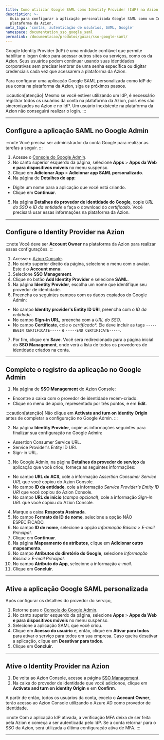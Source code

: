 ```yaml
---
title: Como utilizar Google SAML como Identity Provider (IdP) na Azion
description: >-
  Guia para configurar a aplicação personalizada Google SAML como um IdP na
  plataforma da Azion.
meta_tags: 'contas, autenticação de usuários, SAML, Google'
namespace: documentation_sso_google_saml
permalink: /documentacao/produtos/guias/sso-google-saml/
---
```



<InterfaceNote />

Google Identity Provider (IdP) é uma entidade confiável que permite habilitar o logon único para acessar outros sites ou serviços, como os da Azion. Seus usuários podem continuar usando suas identidades corporativas sem precisar lembrar de uma senha específica ou digitar credenciais cada vez que acessarem a plataforma da Azion. 

Para configurar uma aplicação Google SAML personalizada como IdP de sua conta na plataforma da Azion, siga os próximos passos.

:::caution[atenção]
Mesmo se você estiver utilizando um IdP, é necessário registrar todos os usuários da conta na plataforma da Azion, pois eles são sincronizados na Azion e no IdP. Um usuário inexistente na plataforma da Azion não conseguirá realizar o login. 
:::

---

## Configure a aplicação SAML no Google Admin

:::note
Você precisa ser administrador da conta Google para realizar as tarefas a seguir.
:::

1. Acesse o [Console do Google Admin](https://admin.google.com).
2. No canto superior esquerdo da página, selecione **Apps** > **Apps da Web e para dispositivos móveis** no menu suspenso.
3. Clique em **Adicionar App** > **Adicionar app SAML personalizado**.
4. Na página de **Detalhes do app**:

- Digite um nome para a aplicação que você está criando. 
- Clique em **Continuar**.

5. Na página **Detalhes do provedor de identidade do Google**, copie *URL do SSO* e *ID da entidade* e faça o download do *certificado*. Você precisará usar essas informações na plataforma da Azion.

---

## Configure o Identity Provider na Azion

:::note
Você deve ser **Account Owner** na plataforma da Azion para realizar essas configurações.
:::

1. Acesse o [Azion Console](/pt-br/documentacao/produtos/guias/como-acessar-o-azion-console/).
2. No canto superior direito da página, selecione o menu com o avatar. Este é o **Account menu**.
3. Selecione **SSO Management**.
4. Clique no botão **Add Identity Provider** e selecione **SAML**.
5. Na página **Identity Provider**, escolha um nome que identifique seu provedor de identidade.
6. Preencha os seguintes campos com os dados copiados do Google Admin:

- No campo **Identity provider's Entity ID URI**, preencha com o *ID da entidade*.
- No campo **Sign-in URL**, preencha com a *URL do SSO*.
- No campo **Certificate**, cole o *certificado**. Ele deve incluir as tags `-----BEGIN CERTIFICATE-----` e `-----END CERTIFICATE-----`.

7. Por fim, clique em **Save**. Você será redirecionado para a página inicial do **SSO Management**, onde verá a lista de todos os provedores de identidade criados na conta. 

---

## Complete o registro da aplicação no Google Admin

1. Na página de **SSO Management** do Azion Console:

- Encontre a caixa com o provedor de identidade recém-criado.
- Clique no menu de apoio, representado por três pontos, e em **Edit**.

:::caution[atenção]
Não clique em **Activate and turn on identity Origin** antes de completar a configuração no Google Admin.
:::

2. Na página **Identity Provider**, copie as informações seguintes para finalizar sua configuração no Google Admin:

- Assertion Consumer Service URL.
- Service Provider's Entity ID URI.
- Sign-in URL.

3. No Google Admin, na página **Detalhes do provedor do serviço** da aplicação que você criou, forneça as seguintes informações:

- No campo **URL do ACS**, cole a informação *Assertion Consumer Service URL* que você copiou do Azion Console.
- No campo **ID da entidade**, cole a informação *Service Provider's Entity ID URI* que você copiou do Azion Console.
- No campo **URL de início** (*campo opcional*), cole a informação *Sign-in URL* que você copiou do Azion Console.

4. Marque a caixa **Resposta Assinada**.
5. No campo **Formato do ID de nome**, selecione a opção NÃO ESPECIFICADO.
6. No campo **ID de nome**, selecione a opção *Informação Básica* > *E-mail Principal*.
7. Clique em **Continuar**.
8. Na página **Mapeamento de atributos**, clique em **Adicionar outro mapeamento**.
9. No campo **Atributos do diretório do Google**, selecione *Informação Básica* > *E-mail Principal*.
10. No campo **Atributo do App**, selecione a informação *e-mail*.
11. Clique em **Concluir**.

---

## Ative a aplicação Google SAML personalizada

Após configurar os detalhes do provedor do serviço, 

1. Retorne para o [Console do Google Admin](https://admin.google.com).
2. No canto superior esquerdo da página, selecione **Apps** > **Apps da Web e para dispositivos móveis** no menu suspenso.
3. Selecione a aplicação SAML que você criou.
4. Clique em **Acesso do usuário** e, então, clique em **Ativar para todos** para ativar o serviço para todos em sua empresa. Caso queira desativar a aplicação, clique em **Desativar para todos**.
5. Clique em **Concluir**.

---

## Ative o Identity Provider na Azion

1. De volta ao Azion Console, acesse a página [SSO Management](https://console.azion.com/iam/sso/identity-providers).
2. Na caixa do provedor de identidade que você adicionou, clique em **Activate and turn on identity Origin** e em **Confirm**.

A partir de então, todos os usuários da conta, exceto o **Account Owner**, terão acesso ao Azion Console utilizando o Azure AD como provedor de identidade.

:::note
Com a aplicação IdP ativada, a verificação MFA deixa de ser feita pela Azion e começa a ser autenticada pelo IdP. Se a conta retornar para o SSO da Azion, será utilizada a última configuração ativa de MFA.
:::

---